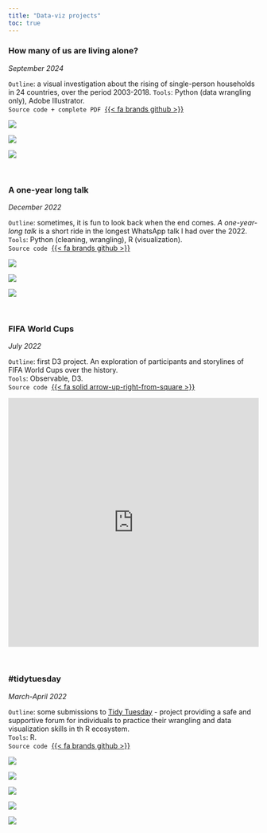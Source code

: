 ```yaml
---
title: "Data-viz projects"
toc: true
---
```


### How many of us are living alone?
*September 2024*

`Outline`: a visual investigation about the rising of single-person households in 24 countries, over the period 2003-2018.
`Tools`: Python (data wrangling only), Adobe Illustrator.\
`Source code + complete PDF`&nbsp; [{{< fa brands github >}}](https://github.com/giorgia-dit/living-lonely)

::: {layout="[[100], [60,40]]"}
![](viz/living-lonely-bars.png)

![](viz/living-lonely-detail.png)

![](viz/living-lonely-legend.png)

:::

&nbsp;

### A one-year long talk
*December 2022*

`Outline`: sometimes, it is fun to look back when the end comes. *A one-year-long talk* is a short ride in the longest WhatsApp talk I had over the 2022.\   
`Tools`: Python (cleaning, wrangling), R (visualization).\   
`Source code`&nbsp; [{{< fa brands github >}}](https://github.com/giorgia-dit/year-long-talk)

::: {layout="[[100], [50,50]]"}
![](viz/bubbleplot_s.png)

![](viz/scatterplot_s.png)

![](viz/barplot_s.png)

:::

&nbsp;

### FIFA World Cups
*July 2022*

`Outline`: first D3 project. An exploration of participants and storylines of FIFA World Cups over the history.\    
`Tools`: Observable, D3.\   
`Source code`&nbsp; [{{< fa solid arrow-up-right-from-square >}}](https://observablehq.com/@giorgia-dit/fifa-world-cups-1930-2018)

<iframe width="100%" height="500" frameborder="0"
  src="https://observablehq.com/embed/@giorgia-dit/fifa-world-cups-1930-2018@2018?cell=*"></iframe>

&nbsp;

### \#tidytuesday
*March-April 2022*   

`Outline`: some submissions to [Tidy Tuesday](https://github.com/rfordatascience/tidytuesday) - project providing a safe and supportive forum for individuals to practice their wrangling and data visualization skills in th R ecosystem.\   
`Tools`: R.\   
`Source code`&nbsp; [{{< fa brands github >}}](https://github.com/giorgia-dit/tidytuesday)

::: {layout="[[100], [50,50], [50,50]]"}
![](viz/w12_plot1.png)

![](viz/w12_plot2.png)

![](viz/w12_plot3.png)

![](viz/w10_plot2.png)

![](viz/w13_plot2.png)

:::
